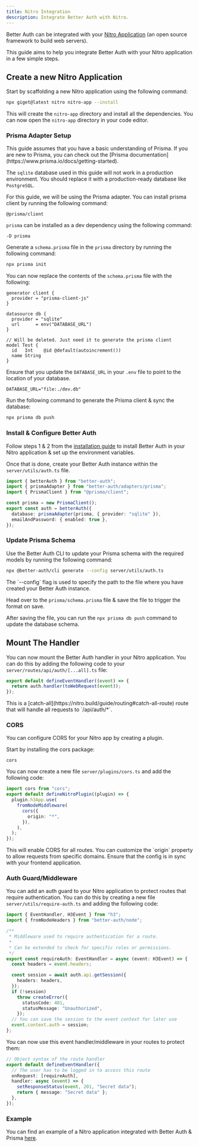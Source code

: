 ```yaml
---
title: Nitro Integration
description: Integrate Better Auth with Nitro.
---
```


Better Auth can be integrated with your [Nitro Application](https://nitro.build/) (an open source framework to build web servers).

This guide aims to help you integrate Better Auth with your Nitro application in a few simple steps.

## Create a new Nitro Application

Start by scaffolding a new Nitro application using the following command:

```bash title="Terminal"
npx giget@latest nitro nitro-app --install
```

This will create the `nitro-app` directory and install all the dependencies. You can now open the `nitro-app` directory in your code editor.

### Prisma Adapter Setup

<Callout>
  This guide assumes that you have a basic understanding of Prisma. If you are new to Prisma, you can check out the [Prisma documentation](https://www.prisma.io/docs/getting-started).

  The `sqlite` database used in this guide will not work in a production environment. You should replace it with a production-ready database like `PostgreSQL`.
</Callout>

For this guide, we will be using the Prisma adapter. You can install prisma client by running the following command:

```package-install
@prisma/client
```

`prisma` can be installed as a dev dependency using the following command:

```package-install
-D prisma
```

Generate a `schema.prisma` file in the `prisma` directory by running the following command:

```bash title="Terminal"
npx prisma init
```

You can now replace the contents of the `schema.prisma` file with the following:

```prisma title="prisma/schema.prisma"
generator client {
  provider = "prisma-client-js"
}

datasource db {
  provider = "sqlite"
  url      = env("DATABASE_URL")
}

// Will be deleted. Just need it to generate the prisma client
model Test {
  id   Int    @id @default(autoincrement())
  name String
}
```

Ensure that you update the `DATABASE_URL` in your `.env` file to point to the location of your database.

```env title=".env"
DATABASE_URL="file:./dev.db"
```

Run the following command to generate the Prisma client & sync the database:

```bash title="Terminal"
npx prisma db push
```

### Install & Configure Better Auth

Follow steps 1 & 2 from the [installation guide](/docs/installation) to install Better Auth in your Nitro application & set up the environment variables.

Once that is done, create your Better Auth instance within the `server/utils/auth.ts` file.

```ts title="server/utils/auth.ts"
import { betterAuth } from "better-auth";
import { prismaAdapter } from "better-auth/adapters/prisma";
import { PrismaClient } from "@prisma/client";

const prisma = new PrismaClient();
export const auth = betterAuth({
  database: prismaAdapter(prisma, { provider: "sqlite" }),
  emailAndPassword: { enabled: true },
});
```

### Update Prisma Schema

Use the Better Auth CLI to update your Prisma schema with the required models by running the following command:

```bash title="Terminal"
npx @better-auth/cli generate --config server/utils/auth.ts
```

<Callout>
  The `--config` flag is used to specify the path to the file where you have created your Better Auth instance.
</Callout>

Head over to the `prisma/schema.prisma` file & save the file to trigger the format on save.

After saving the file, you can run the `npx prisma db push` command to update the database schema.

## Mount The Handler

You can now mount the Better Auth handler in your Nitro application. You can do this by adding the following code to your `server/routes/api/auth/[...all].ts` file:

```ts title="server/routes/api/auth/[...all].ts"
export default defineEventHandler((event) => {
  return auth.handler(toWebRequest(event));
});
```
<Callout>
  This is a [catch-all](https://nitro.build/guide/routing#catch-all-route) route that will handle all requests to `/api/auth/*`.
</Callout>

### CORS

You can configure CORS for your Nitro app by creating a plugin.

Start by installing the cors package:

```package-install
cors
```

You can now create a new file `server/plugins/cors.ts` and add the following code:

```ts title="server/plugins/cors.ts"
import cors from "cors";
export default defineNitroPlugin((plugin) => {
  plugin.h3App.use(
    fromNodeMiddleware(
      cors({
        origin: "*",
      }),
    ),
  );
});
```
<Callout>
  This will enable CORS for all routes. You can customize the `origin` property to allow requests from specific domains. Ensure that the config is in sync with your frontend application.
</Callout>

### Auth Guard/Middleware

You can add an auth guard to your Nitro application to protect routes that require authentication. You can do this by creating a new file `server/utils/require-auth.ts` and adding the following code:

```ts title="server/utils/require-auth.ts"
import { EventHandler, H3Event } from "h3";
import { fromNodeHeaders } from "better-auth/node";

/**
 * Middleware used to require authentication for a route.
 *
 * Can be extended to check for specific roles or permissions.
 */
export const requireAuth: EventHandler = async (event: H3Event) => {
  const headers = event.headers;

  const session = await auth.api.getSession({
    headers: headers,
  });
  if (!session)
    throw createError({
      statusCode: 401,
      statusMessage: "Unauthorized",
    });
  // You can save the session to the event context for later use
  event.context.auth = session;
};
```

You can now use this event handler/middleware in your routes to protect them:

```ts title="server/routes/api/secret.get.ts"
// Object syntax of the route handler
export default defineEventHandler({
  // The user has to be logged in to access this route
  onRequest: [requireAuth],
  handler: async (event) => {
    setResponseStatus(event, 201, "Secret data");
    return { message: "Secret data" };
  },
});
```

### Example

You can find an example of a Nitro application integrated with Better Auth & Prisma [here](https://github.com/BayBreezy/nitrojs-better-auth-prisma).
